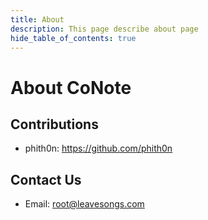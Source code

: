 ```yaml
---
title: About
description: This page describe about page
hide_table_of_contents: true
---
```


<h1 className="pages--h1">About CoNote</h1>

## Contributions

- phith0n: <https://github.com/phith0n>

## Contact Us

- Email: <root@leavesongs.com>

